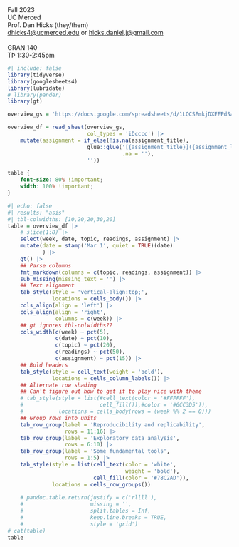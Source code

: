 
| Fall 2023 
| UC Merced  
| Prof. Dan Hicks (they/them)
| <dhicks4@ucmerced.edu> or <hicks.daniel.j@gmail.com>
| 
| GRAN 140 
| TÞ 1:30-2:45pm

```r
#| include: false
library(tidyverse)
library(googlesheets4)
library(lubridate)
# library(pander)
library(gt)

overview_gs = 'https://docs.google.com/spreadsheets/d/1LQCSEmkjDXEEPdSaM6xMU9yr5or3fercHpFVKTgdITk/edit#gid=1257700791'

overview_df = read_sheet(overview_gs, 
                         col_types = 'iDcccc') |> 
    mutate(assignment = if_else(!is.na(assignment_title),
                         glue::glue('[{assignment_title}]({assignment_link})',
                                    .na = ''),
                         ''))
```

```css
table {
    font-size: 80% !important;
    width: 100% !important;
}
```

::: {.column-page}
```r
#| echo: false
#| results: "asis"
#| tbl-colwidths: [10,20,20,30,20]
table = overview_df |> 
    # slice(1:8) |> 
    select(week, date, topic, readings, assignment) |> 
    mutate(date = stamp('Mar 1', quiet = TRUE)(date) 
           ) |> 
    gt() |> 
    ## Parse columns
    fmt_markdown(columns = c(topic, readings, assignment)) |> 
    sub_missing(missing_text = '') |> 
    ## Text alignment
    tab_style(style = 'vertical-align:top;',
              locations = cells_body()) |>
    cols_align(align = 'left') |> 
    cols_align(align = 'right', 
               columns = c(week)) |> 
    ## gt ignores tbl-colwidths??
    cols_width(c(week) ~ pct(5), 
               c(date) ~ pct(10), 
               c(topic) ~ pct(20), 
               c(readings) ~ pct(50), 
               c(assignment) ~ pct(15)) |> 
    ## Bold headers
    tab_style(style = cell_text(weight = 'bold'), 
              locations = cells_column_labels()) |> 
    ## Alternate row shading
    ## Can't figure out how to get it to play nice with theme
    # tab_style(style = list(#cell_text(color = '#FFFFFF'),
    #                        cell_fill()),#color = '#6CC3D5')),
    #           locations = cells_body(rows = (week %% 2 == 0)))
    ## Group rows into units
    tab_row_group(label = 'Reproducibility and replicability', 
                  rows = 11:16) |> 
    tab_row_group(label = 'Exploratory data analysis', 
                  rows = 6:10) |> 
    tab_row_group(label = 'Some fundamental tools', 
                  rows = 1:5) |> 
    tab_style(style = list(cell_text(color = 'white', 
                                     weight = 'bold'), 
                           cell_fill(color = '#78C2AD')),
              locations = cells_row_groups())
    
    # pandoc.table.return(justify = c('rllll'),
    #                     missing = '',
    #                     split.tables = Inf, 
    #                     keep.line.breaks = TRUE,
    #                     style = 'grid')
# cat(table)
table
```
:::

